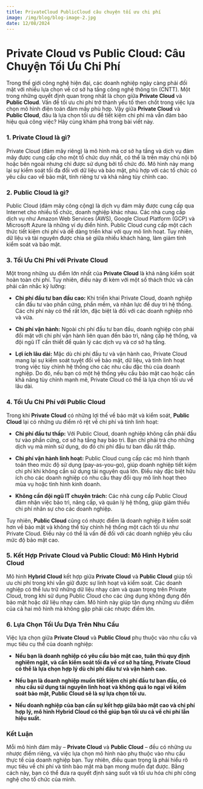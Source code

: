 ```yaml
---
title: PrivateCloud PublicCloud câu chuyện tối ưu chi phí
image: /img/blog/blog-image-2.jpg
date: 12/08/2024
---
```


# Private Cloud vs Public Cloud: Câu Chuyện Tối Ưu Chi Phí

Trong thế giới công nghệ hiện đại, các doanh nghiệp ngày càng phải đối mặt với nhiều lựa chọn về cơ sở hạ tầng công nghệ thông tin (CNTT). Một trong những quyết định quan trọng nhất là chọn giữa **Private Cloud** và **Public Cloud**. Vấn đề tối ưu chi phí trở thành yếu tố then chốt trong việc lựa chọn mô hình điện toán đám mây phù hợp. Vậy giữa **Private Cloud** và **Public Cloud**, đâu là lựa chọn tối ưu để tiết kiệm chi phí mà vẫn đảm bảo hiệu quả công việc? Hãy cùng khám phá trong bài viết này.

### 1. Private Cloud là gì?

Private Cloud (đám mây riêng) là mô hình mà cơ sở hạ tầng và dịch vụ đám mây được cung cấp cho một tổ chức duy nhất, có thể là trên máy chủ nội bộ hoặc bên ngoài nhưng chỉ được sử dụng bởi tổ chức đó. Mô hình này mang lại sự kiểm soát tối đa đối với dữ liệu và bảo mật, phù hợp với các tổ chức có yêu cầu cao về bảo mật, tính riêng tư và khả năng tùy chỉnh cao.

### 2. Public Cloud là gì?

Public Cloud (đám mây công cộng) là dịch vụ đám mây được cung cấp qua Internet cho nhiều tổ chức, doanh nghiệp khác nhau. Các nhà cung cấp dịch vụ như Amazon Web Services (AWS), Google Cloud Platform (GCP) và Microsoft Azure là những ví dụ điển hình. Public Cloud cung cấp một cách thức tiết kiệm chi phí và dễ dàng triển khai với quy mô linh hoạt. Tuy nhiên, dữ liệu và tài nguyên được chia sẻ giữa nhiều khách hàng, làm giảm tính kiểm soát và bảo mật.

### 3. Tối Ưu Chi Phí với Private Cloud

Một trong những ưu điểm lớn nhất của **Private Cloud** là khả năng kiểm soát hoàn toàn chi phí. Tuy nhiên, điều này đi kèm với một số thách thức và cần phải cân nhắc kỹ lưỡng:

- **Chi phí đầu tư ban đầu cao:** Khi triển khai Private Cloud, doanh nghiệp cần đầu tư vào phần cứng, phần mềm, và nhân lực để duy trì hệ thống. Các chi phí này có thể rất lớn, đặc biệt là đối với các doanh nghiệp nhỏ và vừa.
- **Chi phí vận hành:** Ngoài chi phí đầu tư ban đầu, doanh nghiệp còn phải đối mặt với chi phí vận hành liên quan đến bảo trì, nâng cấp hệ thống, và đội ngũ IT cần thiết để quản lý các dịch vụ và cơ sở hạ tầng.

- **Lợi ích lâu dài:** Mặc dù chi phí đầu tư và vận hành cao, Private Cloud mang lại sự kiểm soát tuyệt đối về bảo mật, dữ liệu, và tính linh hoạt trong việc tùy chỉnh hệ thống cho các nhu cầu đặc thù của doanh nghiệp. Do đó, nếu bạn có một hệ thống yêu cầu bảo mật cao hoặc cần khả năng tùy chỉnh mạnh mẽ, Private Cloud có thể là lựa chọn tối ưu về lâu dài.

### 4. Tối Ưu Chi Phí với Public Cloud

Trong khi **Private Cloud** có những lợi thế về bảo mật và kiểm soát, **Public Cloud** lại có những ưu điểm rõ rệt về chi phí và tính linh hoạt:

- **Chi phí đầu tư thấp:** Với Public Cloud, doanh nghiệp không cần phải đầu tư vào phần cứng, cơ sở hạ tầng hay bảo trì. Bạn chỉ phải trả cho những dịch vụ mà mình sử dụng, do đó chi phí đầu tư ban đầu rất thấp.

- **Chi phí vận hành linh hoạt:** Public Cloud cung cấp các mô hình thanh toán theo mức độ sử dụng (pay-as-you-go), giúp doanh nghiệp tiết kiệm chi phí khi không cần sử dụng tài nguyên quá lớn. Điều này đặc biệt hữu ích cho các doanh nghiệp có nhu cầu thay đổi quy mô linh hoạt theo mùa vụ hoặc tình hình kinh doanh.

- **Không cần đội ngũ IT chuyên trách:** Các nhà cung cấp Public Cloud đảm nhận việc bảo trì, nâng cấp, và quản lý hệ thống, giúp giảm thiểu chi phí nhân sự cho các doanh nghiệp.

Tuy nhiên, **Public Cloud** cũng có nhược điểm là doanh nghiệp ít kiểm soát hơn về bảo mật và không thể tùy chỉnh hệ thống một cách tối ưu như Private Cloud. Điều này có thể là vấn đề đối với các doanh nghiệp yêu cầu mức độ bảo mật cao.

### 5. Kết Hợp Private Cloud và Public Cloud: Mô Hình Hybrid Cloud

Mô hình **Hybrid Cloud** kết hợp giữa **Private Cloud** và **Public Cloud** giúp tối ưu chi phí trong khi vẫn giữ được sự linh hoạt và kiểm soát. Các doanh nghiệp có thể lưu trữ những dữ liệu nhạy cảm và quan trọng trên Private Cloud, trong khi sử dụng Public Cloud cho các ứng dụng không đụng đến bảo mật hoặc dữ liệu nhạy cảm. Mô hình này giúp tận dụng những ưu điểm của cả hai mô hình mà không gặp phải các nhược điểm lớn.

### 6. Lựa Chọn Tối Ưu Dựa Trên Nhu Cầu

Việc lựa chọn giữa **Private Cloud** và **Public Cloud** phụ thuộc vào nhu cầu và mục tiêu cụ thể của doanh nghiệp:

- **Nếu bạn là doanh nghiệp có yêu cầu bảo mật cao, tuân thủ quy định nghiêm ngặt, và cần kiểm soát tối đa về cơ sở hạ tầng, Private Cloud có thể là lựa chọn hợp lý dù chi phí đầu tư và vận hành cao.**
- **Nếu bạn là doanh nghiệp muốn tiết kiệm chi phí đầu tư ban đầu, có nhu cầu sử dụng tài nguyên linh hoạt và không quá lo ngại về kiểm soát bảo mật, Public Cloud sẽ là sự lựa chọn tối ưu.**

- **Nếu doanh nghiệp của bạn cần sự kết hợp giữa bảo mật cao và chi phí hợp lý, mô hình Hybrid Cloud có thể giúp bạn tối ưu cả về chi phí lẫn hiệu suất.**

### Kết Luận

Mỗi mô hình đám mây – **Private Cloud** và **Public Cloud** – đều có những ưu nhược điểm riêng, và việc lựa chọn mô hình nào phụ thuộc vào nhu cầu thực tế của doanh nghiệp bạn. Tuy nhiên, điều quan trọng là phải hiểu rõ mục tiêu về chi phí và tính bảo mật mà bạn mong muốn đạt được. Bằng cách này, bạn có thể đưa ra quyết định sáng suốt và tối ưu hóa chi phí công nghệ cho tổ chức của mình.
